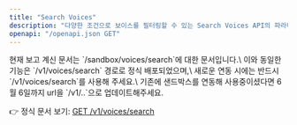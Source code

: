 ```yaml
---
title: "Search Voices"
description: "다양한 조건으로 보이스를 필터링할 수 있는 Search Voices API의 파라미터 사용법과 검색 예시를 설명합니다."
openapi: "/openapi.json GET"
---
```


<Warning>
  현재 보고 계신 문서는 `/sandbox/voices/search`에 대한 문서입니다.\
  이와 동일한 기능은 `/v1/voices/search` 경로로 정식 배포되었으며,\
  새로운 연동 시에는 반드시 `/v1/voices/search`를 사용해 주세요.\
  기존에 샌드박스를 연동해 사용중이셨다면 6월 6일까지 url을 `/v1/..`으로 업데이트해주세요.

  👉 정식 문서 보기: [GET /v1/voices/search](/ko/api-reference/endpoints/search-voices)
</Warning>